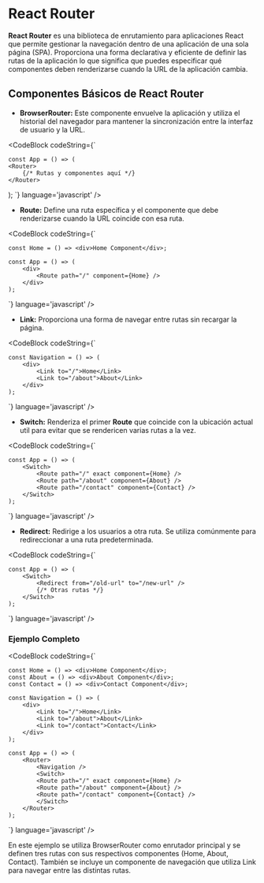
# React Router

**React Router** es una biblioteca de enrutamiento para aplicaciones React que permite gestionar la navegación dentro de una aplicación de una sola página (SPA). 
Proporciona una forma declarativa y eficiente de definir las rutas de la aplicación lo que significa que puedes especificar qué componentes deben renderizarse cuando la URL de 
la aplicación cambia.

## Componentes Básicos de React Router

- **BrowserRouter:** Este componente envuelve la aplicación y utiliza el historial del navegador para mantener la sincronización entre la interfaz de usuario y la URL.

<CodeBlock
  codeString={`

    const App = () => (
    <Router>
        {/* Rutas y componentes aquí */}
    </Router>
  );
  `} 
  language='javascript'
/>

- **Route:** Define una ruta específica y el componente que debe renderizarse cuando la URL coincide con esa ruta.

<CodeBlock
  codeString={`

    const Home = () => <div>Home Component</div>;

    const App = () => (
        <div>
            <Route path="/" component={Home} />
        </div>
    );
  `} 
  language='javascript'
/>

- **Link:** Proporciona una forma de navegar entre rutas sin recargar la página.

<CodeBlock
  codeString={`

    const Navigation = () => (
        <div>
            <Link to="/">Home</Link>
            <Link to="/about">About</Link>
        </div>
    );
  `} 
  language='javascript'
/>

- **Switch:** Renderiza el primer **Route** que coincide con la ubicación actual util para evitar que se rendericen varias rutas a la vez.

<CodeBlock
  codeString={`

    const App = () => (
        <Switch>
            <Route path="/" exact component={Home} />
            <Route path="/about" component={About} />
            <Route path="/contact" component={Contact} />
        </Switch>
    );
  `} 
  language='javascript'
/>

- **Redirect:** Redirige a los usuarios a otra ruta. Se utiliza comúnmente para redireccionar a una ruta predeterminada.

<CodeBlock
  codeString={`

    const App = () => (
        <Switch>
            <Redirect from="/old-url" to="/new-url" />
            {/* Otras rutas */}
        </Switch>
    );
  `} 
  language='javascript'
/>

### Ejemplo Completo

<CodeBlock
  codeString={`

    const Home = () => <div>Home Component</div>;
    const About = () => <div>About Component</div>;
    const Contact = () => <div>Contact Component</div>;

    const Navigation = () => (
        <div>
            <Link to="/">Home</Link>
            <Link to="/about">About</Link>
            <Link to="/contact">Contact</Link>
        </div>
    );

    const App = () => (
        <Router>
            <Navigation />
            <Switch>
            <Route path="/" exact component={Home} />
            <Route path="/about" component={About} />
            <Route path="/contact" component={Contact} />
            </Switch>
        </Router>
    );

  `} 
  language='javascript'
/>

En este ejemplo se utiliza BrowserRouter como enrutador principal y se definen tres rutas con sus respectivos componentes (Home, About, Contact). 
También se incluye un componente de navegación que utiliza Link para navegar entre las distintas rutas.